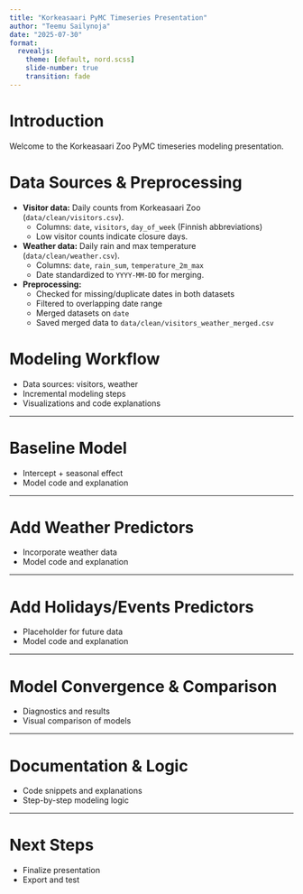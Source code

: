 ```yaml
---
title: "Korkeasaari PyMC Timeseries Presentation"
author: "Teemu Sailynoja"
date: "2025-07-30"
format:
  revealjs:
    theme: [default, nord.scss]
    slide-number: true
    transition: fade
---
```

# Introduction

Welcome to the Korkeasaari Zoo PyMC timeseries modeling presentation.

# Data Sources & Preprocessing

- **Visitor data:** Daily counts from Korkeasaari Zoo (`data/clean/visitors.csv`).
  - Columns: `date`, `visitors`, `day_of_week` (Finnish abbreviations)
  - Low visitor counts indicate closure days.
- **Weather data:** Daily rain and max temperature (`data/clean/weather.csv`).
  - Columns: `date`, `rain_sum`, `temperature_2m_max`
  - Date standardized to `YYYY-MM-DD` for merging.
- **Preprocessing:**
  - Checked for missing/duplicate dates in both datasets
  - Filtered to overlapping date range
  - Merged datasets on `date`
  - Saved merged data to `data/clean/visitors_weather_merged.csv`

# Modeling Workflow

- Data sources: visitors, weather
- Incremental modeling steps
- Visualizations and code explanations

---

# Baseline Model

- Intercept + seasonal effect
- Model code and explanation

---

# Add Weather Predictors

- Incorporate weather data
- Model code and explanation

---

# Add Holidays/Events Predictors

- Placeholder for future data
- Model code and explanation

---

# Model Convergence & Comparison

- Diagnostics and results
- Visual comparison of models

---

# Documentation & Logic

- Code snippets and explanations
- Step-by-step modeling logic

---

# Next Steps

- Finalize presentation
- Export and test
